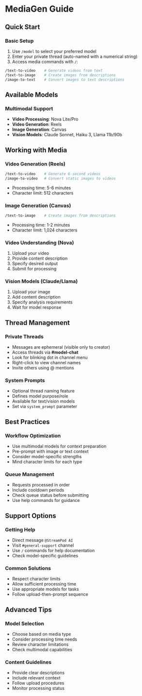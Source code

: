 # MediaGen Guide

## Quick Start

### Basic Setup
1. Use `/model` to select your preferred model
2. Enter your private thread (auto-named with a numerical string)
3. Access media commands with `/`:
```bash
/text-to-video    # Generate videos from text
/text-to-image    # Create images from descriptions
/image-to-text    # Convert images to text descriptions
```

## Available Models

### Multimodal Support
* **Video Processing**: Nova Lite/Pro
* **Video Generation**: Reels
* **Image Generation**: Canvas
* **Vision Models**: Claude Sonnet, Haiku 3, Llama 11b/90b

## Working with Media

### Video Generation (Reels)
```bash
/text-to-video    # Generate 6-second videos
/image-to-video   # Convert static images to videos
```
* Processing time: 5-6 minutes
* Character limit: 512 characters

### Image Generation (Canvas)
```bash
/text-to-image    # Create images from descriptions
```
* Processing time: 1-2 minutes
* Character limit: 1,024 characters

### Video Understanding (Nova)
1. Upload your video
2. Provide content description
3. Specify desired output
4. Submit for processing

### Vision Models (Claude/Llama)
1. Upload your image
2. Add content description
3. Specify analysis requirements
4. Wait for model response

## Thread Management

### Private Threads
* Messages are ephemeral (visible only to creator)
* Access threads via **#model-chat**
* Look for blinking dot in channel menu
* Right-click to view channel names
* Invite others using @ mentions

### System Prompts
* Optional thread naming feature
* Defines model purpose/role
* Available for text/vision models
* Set via `system_prompt` parameter

## Best Practices

### Workflow Optimization
* Use multimodal models for context preparation
* Pre-prompt with image or text context
* Consider model-specific strengths
* Mind character limits for each type

### Queue Management
* Requests processed in order
* Include cooldown periods
* Check queue status before submitting
* Use help commands for guidance

## Support Options

### Getting Help
* Direct message `@StreamPod AI`
* Visit `#general-support` channel
* Use `/` commands for help documentation
* Check model-specific guidelines

### Common Solutions
* Respect character limits
* Allow sufficient processing time
* Use appropriate models for tasks
* Follow upload-then-prompt sequence

## Advanced Tips

### Model Selection
* Choose based on media type
* Consider processing time needs
* Review character limitations
* Check multimodal capabilities

### Content Guidelines
* Provide clear descriptions
* Include relevant context
* Follow upload procedures
* Monitor processing status